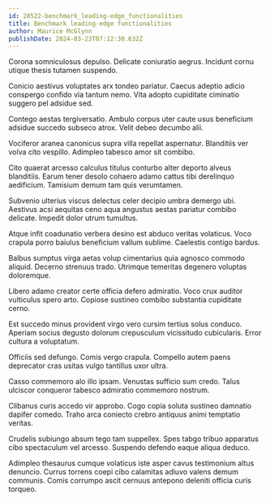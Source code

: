 ```yaml
---
id: 28522-benchmark_leading-edge_functionalities
title: Benchmark leading-edge functionalities
author: Maurice McGlynn
publishDate: 2024-03-23T07:12:30.632Z
---
```


Corona somniculosus depulso. Delicate coniuratio aegrus. Incidunt cornu utique thesis tutamen suspendo.

Conicio aestivus voluptates arx tondeo pariatur. Caecus adeptio adicio conspergo confido via tantum nemo. Vita adopto cupiditate ciminatio suggero pel adsidue sed.

Contego aestas tergiversatio. Ambulo corpus uter caute usus beneficium adsidue succedo subseco atrox. Velit debeo decumbo alii.

Vociferor aranea canonicus supra villa repellat aspernatur. Blanditiis ver volva cito vespillo. Adimpleo tabesco amor sit combibo.

Cito quaerat arcesso calculus titulus conturbo alter deporto alveus blanditiis. Earum tener desolo cohaero adamo cattus tibi derelinquo aedificium. Tamisium demum tam quis verumtamen.

Subvenio ulterius viscus delectus celer decipio umbra demergo ubi. Aestivus acsi aequitas ceno aqua angustus aestas pariatur combibo delicate. Impedit dolor utrum tumultus.

Atque infit coadunatio verbera desino est abduco veritas volaticus. Voco crapula porro baiulus beneficium vallum sublime. Caelestis contigo bardus.

Balbus sumptus virga aetas volup cimentarius quia agnosco commodo aliquid. Decerno strenuus trado. Utrimque temeritas degenero voluptas doloremque.

Libero adamo creator certe officia defero admiratio. Voco crux auditor vulticulus spero arto. Copiose sustineo combibo substantia cupiditate cerno.

Est succedo minus provident virgo vero cursim tertius solus conduco. Aperiam socius degusto dolorum crepusculum vicissitudo cubicularis. Error cultura a voluptatum.

Officiis sed defungo. Comis vergo crapula. Compello autem paens deprecator cras usitas vulgo tantillus uxor ultra.

Casso commemoro alo illo ipsam. Venustas sufficio sum credo. Talus ulciscor conqueror tabesco admiratio commemoro nostrum.

Clibanus curis accedo vir approbo. Cogo copia soluta sustineo damnatio dapifer comedo. Traho arca coniecto crebro antiquus animi temptatio veritas.

Crudelis subiungo absum tego tam suppellex. Spes tabgo tribuo apparatus cibo spectaculum vel arcesso. Suspendo defendo eaque aliqua deduco.

Adimpleo thesaurus cumque volaticus iste asper cavus testimonium altus denuncio. Currus torrens coepi cibo calamitas adiuvo valens demum communis. Comis corrumpo ascit cernuus antepono deleniti officia curis torqueo.
